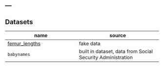 ---
---

## Datasets

name  | source
---------------|-----------------
[femur_lengths](/datasets/femur_lengths.txt) | fake data
`babynames` | built in dataset, data from Social Security Administration